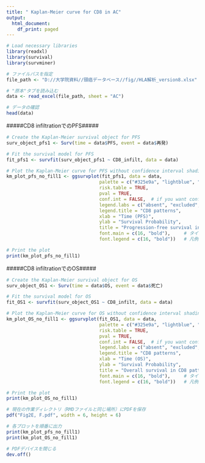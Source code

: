 ---
title: " Kaplan-Meier curve for CD8 in AC"
output:
  html_document:
    df_print: paged
---

```{r}
# Load necessary libraries
library(readxl)
library(survival)
library(survminer)
```

```{r}
# ファイルパスを指定
file_path <- "D://大学院資料//頸癌データベース//fig//HLA解析_version8.xlsx"

# "原本"タブを読み込む
data <- read_excel(file_path, sheet = "AC")

# データの確認
head(data)
```

#####CD8 infiltrationでのPFS#####
```{r}
# Create the Kaplan-Meier survival object for PFS
surv_object_pfs1 <- Surv(time = data$PFS, event = data$再発)

# Fit the survival model for PFS
fit_pfs1 <- survfit(surv_object_pfs1 ~ CD8_infilt, data = data)
```

```{r fig.width=6,fig.height=6, dpi=600}
# Plot the Kaplan-Meier curve for PFS without confidence interval shading
km_plot_pfs_no_fill1 <- ggsurvplot(fit_pfs1, data = data,
                                  palette = c("#325e9a", "lightblue", "red"),  
                                  risk.table = TRUE,
                                  pval = TRUE,
                                  conf.int = FALSE,  # if you want confidence interval shading, select"TRUE"
                                  legend.labs = c("absent", "excluded", "infiltrated"),
                                  legend.title = "CD8 patterns",
                                  xlab = "Time (PFS)",
                                  ylab = "Survival Probability",
                                  title = "Progression-free survival in CD8 patterns (AC)",
                                  font.main = c(16, "bold"),     # タイトルのサイズを16に、太字に
                                  font.legend = c(16, "bold"))   # 凡例の文字を14に、太字に

# Print the plot
print(km_plot_pfs_no_fill1)
```
#####CD8 infiltrationでのOS#####
```{r}
# Create the Kaplan-Meier survival object for OS
surv_object_OS1 <- Surv(time = data$OS, event = data$死亡)

# Fit the survival model for OS
fit_OS1 <- survfit(surv_object_OS1 ~ CD8_infilt, data = data)
```

```{r fig.width=6,fig.height=6, dpi=600}
# Plot the Kaplan-Meier curve for OS without confidence interval shading
km_plot_OS_no_fill1 <- ggsurvplot(fit_OS1, data = data,
                                  palette = c("#325e9a", "lightblue", "red"), 
                                  risk.table = TRUE,
                                  pval = TRUE,
                                  conf.int = FALSE,  # if you want confidence interval shading, select"TRUE"
                                  legend.labs = c("absent", "excluded", "infiltrated"),
                                  legend.title = "CD8 patterns",
                                  xlab = "Time (OS)",
                                  ylab = "Survival Probability",
                                  title = "Overall survival in CD8 patterns (AC)",
                                  font.main = c(16, "bold"),     # タイトルのサイズを16に、太字に
                                  font.legend = c(16, "bold"))   # 凡例の文字を14に、太字に

# Print the plot
print(km_plot_OS_no_fill1)
```

```{r}
# 現在の作業ディレクトリ（RMDファイルと同じ場所）にPDFを保存
pdf("Fig2E, F.pdf", width = 6, height = 6)

# 各プロットを順番に出力
print(km_plot_pfs_no_fill1)
print(km_plot_OS_no_fill1)

# PDFデバイスを閉じる
dev.off()
```

